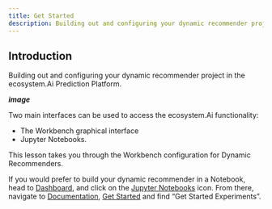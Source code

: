 ```yaml
---
title: Get Started
description: Building out and configuring your dynamic recommender project in the ecosystem.Ai Prediction Platform
---
```


## Introduction
Building out and configuring your dynamic recommender project in the ecosystem.Ai Prediction Platform. 

***image***

Two main interfaces can be used to access the ecosystem.Ai functionality: 
- The Workbench graphical interface
- Jupyter Notebooks. 

This lesson takes you through the Workbench configuration for Dynamic Recommenders.

If you would prefer to build your dynamic recommender in a Notebook, head to <u>Dashboard</u>, and click on the <u>Jupyter Notebooks</u> icon. From there, navigate to <u>Documentation</u>, <u>Get Started</u> and find “Get Started Experiments”.
